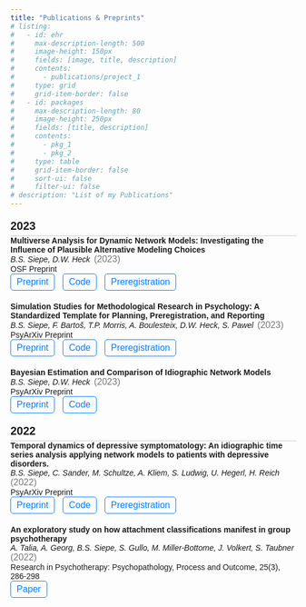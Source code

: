 ```yaml
---
title: "Publications & Preprints"
# listing:
#   - id: ehr
#     max-description-length: 500
#     image-height: 150px
#     fields: [image, title, description]
#     contents: 
#       - publications/project_1
#     type: grid
#     grid-item-border: false
#   - id: packages
#     max-description-length: 80
#     image-height: 250px
#     fields: [title, description]
#     contents: 
#       - pkg_1
#       - pkg_2
#     type: table
#     grid-item-border: false
#     sort-ui: false
#     filter-ui: false
# description: "List of my Publications"
---
```


```{=html}
<head>
    <style>
        body {
            font-family: Arial, sans-serif;
        }
        
        .year-header {
            font-size: 20px;
            font-weight: bold;
            margin-top: 20px;
            border-bottom: 1px solid #ccc;
            padding-bottom: 5px;
        }

        .publication {
            margin-bottom: 20px;
        }

        .title {
            font-weight: bold;
        }

        .authors {
            font-style: italic;
            display: inline-block;
            margin-right: 3px;
        }

        .year {
            font-size: 16px;
            color: #777;
            display: inline-block;
            margin-right: 10px;
        }

        .link, .code-link, .preregistration-link {
            font-size: 16px;
            display: inline-block;
            padding: 5px 10px;
            border: 1px solid #007bff;
            color: #007bff;
            text-decoration: none;
            border-radius: 5px;
            margin-right: 10px;
        }

        .link:hover, .code-link:hover, .preregistration-link:hover {
            background-color: #007bff;
            color: #fff;
        }
    </style>
</head>


<body>
    <div class="year-header">2023</div>
    
    <div class="publication">
    <div class="title">Multiverse Analysis for Dynamic Network Models: Investigating the Influence         of Plausible Alternative Modeling Choices</div>
    <div class="authors">B.S. Siepe, D.W. Heck</div>
    <div class="year">(2023)</div>
    <div class="journal">OSF Preprint</div>
    <a class="link" href="https://doi.org/10.31219/osf.io/etm3u">Preprint</a>
    <a class="code-link" href="https://github.com/bsiepe/network-multiverse">Code</a>
    <a class="preregistration-link" href="https://osf.io/ahcx5">Preregistration</a>
    </div>
    
    <div class="publication">
    <div class="title">Simulation Studies for Methodological Research in Psychology: A                    Standardized Template for Planning, Preregistration, and Reporting</div>
    <div class="authors">B.S. Siepe, F. Bartoš, T.P. Morris, A. Boulesteix, D.W. Heck, S.                         Pawel</div>
    <div class="year">(2023)</div>
    <div class="journal">PsyArXiv Preprint</div>
    <a class="link" href="https://doi.org/10.31234/osf.io/ufgy6">Preprint</a>
    <a class="code-link" href="https://github.com/bsiepe/SimPsychReview">Code</a>
    <a class="preregistration-link" href="https://osf.io/dfgvu/registrations">Preregistration</a>
    </div>

    
    <div class="publication">
        <div class="title">Bayesian Estimation and Comparison of Idiographic Network Models</div>
        <div class="authors">B.S. Siepe, D.W. Heck</div>
        <div class="year">(2023)</div>
        <div class="journal">PsyArXiv Preprint</div>
        <a class="link" href="https://doi.org/10.31234/osf.io/uwfjc">Preprint</a>
        <a class="code-link" href="https://github.com/bsiepe/var-compare">Code</a>
    </div>
    
    <div class="year-header">2022</div>
    <div class="publication">
        <div class="title">Temporal dynamics of depressive symptomatology: An idiographic time series analysis applying network models to patients with depressive disorders.</div>
        <div class="authors">B.S. Siepe, C. Sander, M. Schultze, A. Kliem, S. Ludwig, U. Hegerl, H. Reich</div>
        <div class="year">(2022)</div>
        <div class="journal">PsyArXiv Preprint</div>
        <a class="link" href="https://doi.org/10.31234/osf.io/hnw69">Preprint</a>
        <a class="code-link" href="https://github.com/bsiepe/steady_tvvar">Code</a>
        <a class="preregistration-link" href="https://osf.io/mnehzs">Preregistration</a>
    </div>

    <div class="publication">
        <div class="title">An exploratory study on how attachment classifications manifest in group psychotherapy</div>
        <div class="authors">A. Talia, A. Georg, B.S. Siepe, S. Gullo, M. Miller-Bottome, J. Volkert, S. Taubner</div>
        <div class="year">(2022)</div>
        <div class="journal">Research in Psychotherapy: Psychopathology, Process and Outcome, 25(3), 286-298</div>
        <a class="link" href="https://doi.org/10.4081/ripppo.2022.653">Paper</a>
    </div>
</body>
```
